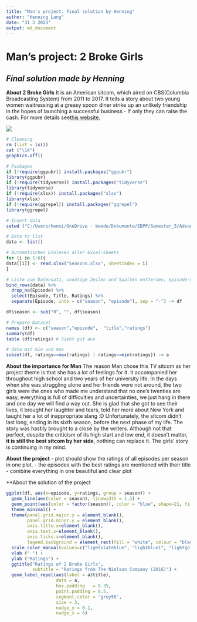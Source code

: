 ```yaml
---
title: "Man's project: Final solution by Henning"
author: "Henning Lang"
date: "31 3 2023"
output: md_document
---
```

# Man's project: 2 Broke Girls
## *Final solution made by Henning*

**About 2 Broke Girls**
It is an American sitcom, which aired on CBS(Columbia Broadcasting System) from 2011 to 2017. It tells a story about two young women waitressing at a greasy spoon diner strike up an unlikely friendship in the hopes of launching a successful business - if only they can raise the cash. For more details see[this website.](https://www.imdb.com/title/tt1845307/.)

![](https://raw.githubusercontent.com/Dr-Eberle-Zentrum/Advanced-data-processing-with-R/main/Projects/caoman199711/Girls.png)


```r
# Cleaning
rm (list = ls())
cat ("\14")
graphics.off()

# Packages
if (!require(ggpubr)) install.packages("ggpubr")
library(ggpubr)
if (!require(tidyverse)) install.packages("tidyverse")
library(tidyverse)
if (!require(xlsx)) install.packages("xlsx")
library(xlsx)
if (!require(ggrepel)) install.packages("ggrepel")
library(ggrepel)

# Insert data 
setwd ("C:/Users/henni/OneDrive - bwedu/Dokumente/EBPP/Semester_5/Advanced R/Man's Projekt")

# Data to list
data <- list()

# Automatisches Einlesen aller Excel-Sheets
for (i in 1:6){
data[[i]] <- read.xlsx("Seasons.xlsx", sheetIndex = i)
}

# Liste zum Datensatz, unnötige Zeilen und Spalten entfernen, episode-Spalte in Episode und Season aufteilen
bind_rows(data) %>% 
  drop_na(Episode) %>% 
  select(Episode, Title, Ratings) %>% 
  separate(Episode, into = c("season", "episode"), sep = "-") -> df

df$season <- sub("0", "", df$season)

# Prepare Dataset
names (df) <- c("season","episode",  "title","ratings")
summary(df)
table (df$ratings) # Sieht gut aus

# data mit min und max
subset(df, ratings==max(ratings) | ratings==min(ratings)) -> a
```

**About the importance for Man**
The reason Man chose this TV sitcom as her project theme is that she has a lot of feelings for it. It accompanied her throughout high school and two years of her university life. In the days when she was struggling alone and her friends were not around, the two girls were the ones who made me understand that no one’s twenties are easy, everything is full of difficulties and uncertainties, we just hang in there and one day we will find a way out. She is glad that she got to see their lives, it brought her laughter and tears, told her more about New York and taught her a lot of inappropriate slang :D
Unfortunately, the sitcom didn’t last long, ending in its sixth season, before the next phase of my life. The story was hastily brought to a close by the writers. Although not that perfect, despite the criticism of its high start and low end, it doesn’t matter, **it is still the best sitcom by her side**, nothing can replace it. The girls’ story is continuing in my mind.

**About the project**
- plot should show the ratings of all episodes per season in one plot.
- the episodes with the best ratings are mentioned with their title
- combine everything in one beautiful and clear plot

**About the solution of the project
```r
ggplot(df, aes(x=episode, y=ratings, group = season)) +
  geom_line(aes(color = season), linewidth = 1.3) +
  geom_point(aes(color = factor(season)), color = "blue", shape=21, fill="#69b3a2", size=2) +
  theme_minimal() +
  theme(panel.grid.major.y = element_blank(),
        panel.grid.minor.y = element_blank(),
        axis.title.x=element_blank(),
        axis.text.x=element_blank(),
        axis.ticks.x=element_blank(),
        legend.background = element_rect(fill = "white", colour = "black")) +
  scale_color_manual(values=c("lightslateblue", "lightblue1", "lightgoldenrod4", "mediumblue", "lightcyan3", "lightcyan4")) +
  xlab (" ") +
  ylab ("Ratings") + 
  ggtitle("Ratings of 2 Broke Girls",
          subtitle = "Ratings from The Nielson Company (2016)") +
  geom_label_repel(aes(label = a$title),
                   data = a,
                   box.padding   = 0.35, 
                   point.padding = 0.5,
                   segment.color = 'grey50',
                   size = 3, 
                   nudge_y = 0.1,
                   nudge_x = 6)
```

